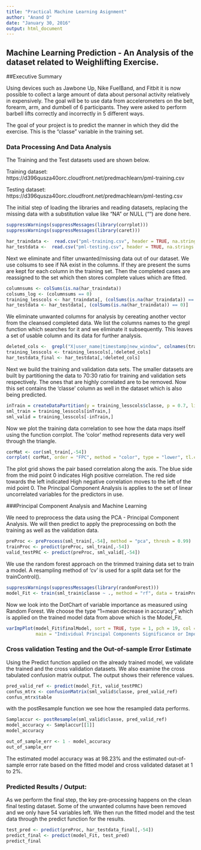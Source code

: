 ```yaml
---
title: "Practical Machine Learning Asignment"
author: "Anand D"
date: "January 30, 2016"
output: html_document
---
```


Machine Learning Prediction - An Analysis of the dataset related to Weighlifting Exercise.
------------------------------------------------------------------------------------------

##Executive Summary

Using devices such as Jawbone Up, Nike FuelBand, and Fitbit it is now possible to collect 
a large amount of data about personal activity relatively in expensively. 
The goal will be to use data from accelerometers on the belt, forearm, arm, and dumbell of 6 participants. 
They were asked to perform barbell lifts correctly and incorrectly in 5 different ways.

The goal of your project is to predict the manner in which they did the exercise. This is the "classe" variable in the training set.

### Data Processing And Data Analysis

The Training and the Test datasets used are shown below.

Training dataset: https://d396qusza40orc.cloudfront.net/predmachlearn/pml-training.csv

Testing dataset: https://d396qusza40orc.cloudfront.net/predmachlearn/pml-testing.csv

The initial step of loading the libraries and reading datasets, replacing the missing data with a substitution value like "NA" or NULL ("") are done here.


```r
suppressWarnings(suppressMessages(library(corrplot)))
suppressWarnings(suppressMessages(library(caret)))

har_traindata <-  read.csv("pml-training.csv", header = TRUE, na.strings = c("NA", ""))
har_testdata <-  read.csv("pml-testing.csv", header = TRUE, na.strings = c("NA", ""))
```

Next we eliminate and filter unwanted/missing data out of our dataset.  We use colsums to see if NA exist in the columns. If they are present the sums are kept for each column in the training set. Then the completed cases are reassigned to the set which then stores complete values which are fitted. 

```r

columnsums <- colSums(is.na(har_traindata))
colsums_log <- (columnsums == 0)
training_lesscols <- har_traindata[, (colSums(is.na(har_traindata)) == 0)]
har_testdata <- har_testdata[, (colSums(is.na(har_traindata)) == 0)]
```

We eliminate unwanted columns for analysis by cereating another vector from the cleansed completed data. We list the columns names to the grepl function which searches for it and we eliminate it subsequently. This leaves a set of usable column and its data for further analysis.
```r
deleted_cols <-  grepl("X|user_name|timestamp|new_window", colnames(training_lesscols))
training_lesscols <- training_lesscols[,!deleted_cols]
har_testdata_final <- har_testdata[,!deleted_cols]
```

Next we build the training and validation data sets.  The smaller datasets are built by partitioning the data to 70:30 ratio for training and validation sets respectively. The ones that are highly correlated are to be removed. Now this set contains the 'classe' column as well in the dataset which is also being predicted.
```r
inTrain = createDataPartition(y = training_lesscols$classe, p = 0.7, list = FALSE)
sml_train = training_lesscols[inTrain,]
sml_valid = training_lesscols[-inTrain,]
```


Now we plot the training data correlation to see how the data maps itself using the function corrplot. 
The 'color' method represents data very well through the triangle.
```r

corMat <- cor(sml_train[,-54])
corrplot( corMat, order = "FPC", method = "color", type = "lower", tl.cex = 0.8, tl.col = rgb(0, 0, 0))
```



The plot grid shows the pair based correlation along the axis. The blue side from the  mid point 0 indicates High positive correlation. The red side towards the left indicated High negative correlation moves to the left of the mid point 0. The Principal Component Analysis is applies to the set of linear uncorrelated variables for the predictors in use.

###Principal Component Analysis and Machine Learning

We need to preprocess the data using the PCA - Principal Component Analysis. We will then predict to apply the preprocessing on both the training as well as the validation data.

```r
preProc <- preProcess(sml_train[,-54], method = "pca", thresh = 0.99)
trainProc <- predict(preProc, sml_train[,-54])
valid_testPRC <- predict(preProc, sml_valid[,-54])
```

We use the random forest approach on the trimmed training data set to train a model. A resampling method of 'cv' is used for a split data set for the trainControl().
```r
suppressWarnings(suppressMessages(library(randomForest)))
model_Fit <- train(sml_train$classe ~ ., method = "rf", data = trainProc, trControl = trainControl(method = "cv", number = 4), importance = TRUE)
```

Now we look into the DotChart of variable importance as measured using Random Forest. We choose the type "1=mean decrease in accuracy", which is applied on the trained model data from above which is the Model_Fit.
```r
varImpPlot(model_Fit$finalModel, sort = TRUE, type = 1, pch = 19, col = 1, cex = 1, 
           main = "Individual Principal Components Significance or Importance")
```

### Cross validation Testing and the Out-of-sample Error Estimate

Using the Predict function applied on the already trained model, we validate the trained and the cross validation datasets. We also examine the cross tabulated confusion matrix output. The output shows their reference values.

```r
pred_valid_ref <- predict(model_Fit, valid_testPRC)
confus_mtrx <- confusionMatrix(sml_valid$classe, pred_valid_ref)
confus_mtrx$table
```


with the postResample function we see how the resampled data performs. 
```r
Samplaccur <- postResample(sml_valid$classe, pred_valid_ref)
model_accuracy <- Samplaccur[[1]]
model_accuracy

out_of_sample_err <- 1 - model_accuracy
out_of_sample_err
```

The estimated model accuracy was at 98.23% and the estimated out-of-sample error rate based on the fitted model and cross validated dataset at 1 to 2%.

### Predicted Results / Output:

As we perform the final step, the key pre-processing happens on the clean final testing dataset. Some of the unwanted columns have been removed and we only have 54 variables left. We then run the fitted model and the test data through the predict function for the results.

```r
test_pred <- predict(preProc, har_testdata_final[,-54])
predict_final <- predict(model_Fit, test_pred)
predict_final
```
